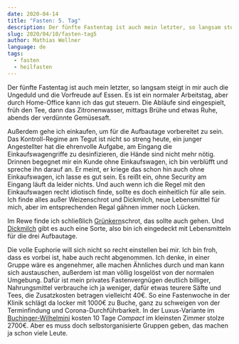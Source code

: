 ```yaml
---
date: 2020-04-14
title: "Fasten: 5. Tag"
description: Der fünfte Fastentag ist auch mein letzter, so langsam steigt in mir auch die Ungeduld und die Vorfreude auf Essen. Es ist ein normaler Arbeitstag, aber durch Home-Office kann ich das gut steuern. Die Abläufe sind eingespielt, früh den Tee, dann das Zitronenwasser, mittags Brühe und etwas Ruhe, abends der verdünnte Gemüsesaft.
slug: 2020/04/10/fasten-tag5
author: Mathias Wellner
language: de
tags:
  - fasten
  - heilfasten
---
```


Der fünfte Fastentag ist auch mein letzter, so langsam steigt in mir auch die Ungeduld und die Vorfreude auf Essen. Es ist ein normaler Arbeitstag, aber durch Home-Office kann ich das gut steuern. Die Abläufe sind eingespielt, früh den Tee, dann das Zitronenwasser, mittags Brühe und etwas Ruhe, abends der verdünnte Gemüsesaft.

Außerdem gehe ich einkaufen, um für die Aufbautage vorbereitet zu sein. Das Kontroll-Regime am Tegut ist nicht so streng heute, ein junger Angestellter hat die ehrenvolle Aufgabe, am Eingang die Einkaufswagengriffe zu desinfizieren, die Hände sind nicht mehr nötig. Drinnen begegnet mir ein Kunde ohne Einkaufswagen, ich bin verblüfft und spreche ihn darauf an. Er meint, er kriege das schon hin auch ohne Einkaufswagen, ich lasse es gut sein. Es reißt ein, ohne Security am Eingang läuft da leider nichts. Und auch wenn ich die Regel mit den Einkaufswagen recht idiotisch finde, sollte es doch einheitlich für alle sein. Ich finde alles außer Weizenschrot und Dickmilch, neue Lebensmittel für mich, aber im entsprechenden Regal gähnen immer noch Lücken.

Im Rewe finde ich schließlich [Grünkern](https://de.wikipedia.org/wiki/Gr%C3%BCnkern)schrot, das sollte auch gehen. Und [Dickmilch](https://de.wikipedia.org/wiki/Dickmilch) gibt es auch eine Sorte, also bin ich eingedeckt mit Lebensmitteln für die drei Aufbautage.

Die volle Euphorie will sich nicht so recht einstellen bei mir. Ich bin froh, dass es vorbei ist, habe auch recht abgenommen. Ich denke, in einer Gruppe wäre es angenehmer, alle machen Ähnliches durch und man kann sich austauschen, außerdem ist man völlig losgelöst von der normalen Umgebung. Dafür ist mein privates Fastenvergnügen deutlich billiger, Nahrungsmittel verbrauche ich ja weniger, dafür etwas teurere Säfte und Tees, die Zusatzkosten betragen vielleicht 40€. So eine Fastenwoche in der Klinik schlägt da locker mit 1000€ zu Buche, ganz zu schweigen von der Terminfindung und Corona-Durchführbarkeit. In der Luxus-Variante im [Buchinger-Wilhelmini](https://www.buchinger-wilhelmi.com/) kosten 10 Tage _Compact_ im kleinsten Zimmer stolze 2700€. Aber es muss doch selbstorganisierte Gruppen geben, das machen ja schon viele Leute.
